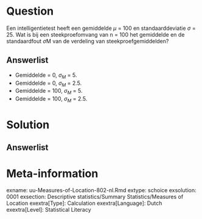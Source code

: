 Question
========
Een intelligentietest heeft een gemiddelde $\mu$ = 100 en standaarddeviatie $\sigma$ = 25. Wat is bij een steekproefomvang van n = 100 het gemiddelde en de standaardfout $\sigma$M van de verdeling van steekproefgemiddelden?


  
Answerlist
----------
* Gemiddelde = 0, $\sigma_M$ = 5.
* Gemiddelde = 0, $\sigma_M$ = 2.5.
* Gemiddelde = 100, $\sigma_M$ = 5.
* Gemiddelde = 100, $\sigma_M$ = 2.5.	






Solution
========
  


Answerlist
----------



Meta-information
================
exname: uu-Measures-of-Location-802-nl.Rmd
extype: schoice
exsolution: 0001
exsection: Descriptive statistics/Summary Statistics/Measures of Location
exextra[Type]: Calculation
exextra[Language]: Dutch
exextra[Level]: Statistical Literacy
